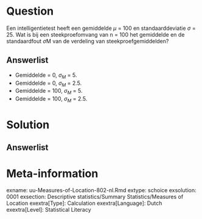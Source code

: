 Question
========
Een intelligentietest heeft een gemiddelde $\mu$ = 100 en standaarddeviatie $\sigma$ = 25. Wat is bij een steekproefomvang van n = 100 het gemiddelde en de standaardfout $\sigma$M van de verdeling van steekproefgemiddelden?


  
Answerlist
----------
* Gemiddelde = 0, $\sigma_M$ = 5.
* Gemiddelde = 0, $\sigma_M$ = 2.5.
* Gemiddelde = 100, $\sigma_M$ = 5.
* Gemiddelde = 100, $\sigma_M$ = 2.5.	






Solution
========
  


Answerlist
----------



Meta-information
================
exname: uu-Measures-of-Location-802-nl.Rmd
extype: schoice
exsolution: 0001
exsection: Descriptive statistics/Summary Statistics/Measures of Location
exextra[Type]: Calculation
exextra[Language]: Dutch
exextra[Level]: Statistical Literacy
